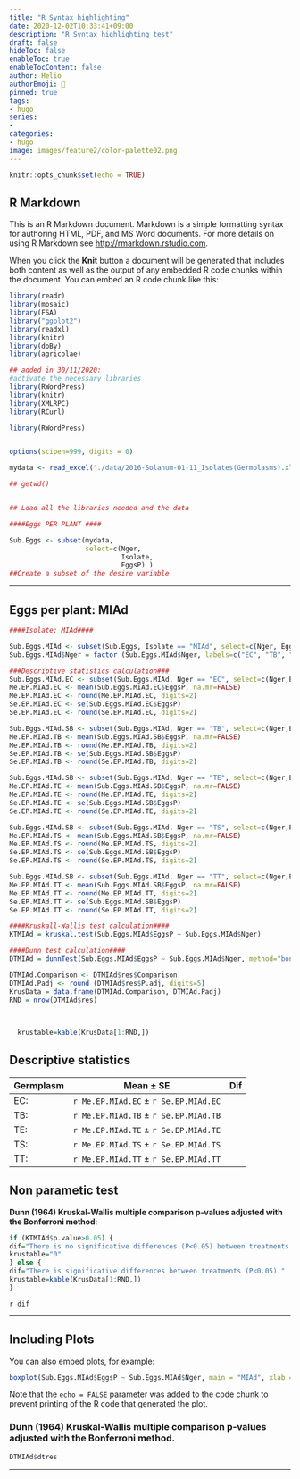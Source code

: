 ```yaml
---
title: "R Syntax highlighting"
date: 2020-12-02T10:33:41+09:00
description: "R Syntax highlighting test"
draft: false
hideToc: false
enableToc: true
enableTocContent: false
author: Helio
authorEmoji: 🎅
pinned: true
tags:
- hugo
series:
-
categories:
- hugo
image: images/feature2/color-palette02.png
---
```




```r
knitr::opts_chunk$set(echo = TRUE)
```

## R Markdown

This is an R Markdown document. Markdown is a simple formatting syntax for authoring HTML, PDF, and MS Word documents. For more details on using R Markdown see <http://rmarkdown.rstudio.com>.

When you click the **Knit** button a document will be generated that includes both content as well as the output of any embedded R code chunks within the document. You can embed an R code chunk like this:



```r

library(readr)
library(mosaic)
library(FSA)
library("ggplot2")
library(readxl)
library(knitr)
library(doBy)
library(agricolae)

## added in 30/11/2020:
#activate the necessary libraries
library(RWordPress)
library(knitr)
library(XMLRPC)
library(RCurl)

library(RWordPress)


options(scipen=999, digits = 0)

mydata <- read_excel("./data/2016-Solanum-01-11_Isolates(Germplasms).xlsx")

## getwd()


## Load all the libraries needed and the data
```

```r


####Eggs PER PLANT ####

Sub.Eggs <- subset(mydata,
                   select=c(Nger, 
                            Isolate, 
                            EggsP) ) 
##Create a subset of the desire variable
```


***

## Eggs per plant: MIAd


```r

####Isolate: MIAd####

Sub.Eggs.MIAd <- subset(Sub.Eggs, Isolate == "MIAd", select=c(Nger, EggsP)) 
Sub.Eggs.MIAd$Nger = factor (Sub.Eggs.MIAd$Nger, labels=c("EC", "TB", "TE", "TS", "TT")) 

###Descriptive statistics calculation###
Sub.Eggs.MIAd.EC <- subset(Sub.Eggs.MIAd, Nger == "EC", select=c(Nger,EggsP))
Me.EP.MIAd.EC <- mean(Sub.Eggs.MIAd.EC$EggsP, na.mr=FALSE)
Me.EP.MIAd.EC <- round(Me.EP.MIAd.EC, digits=2)
Se.EP.MIAd.EC <- se(Sub.Eggs.MIAd.EC$EggsP)
Se.EP.MIAd.EC <- round(Se.EP.MIAd.EC, digits=2)

Sub.Eggs.MIAd.SB <- subset(Sub.Eggs.MIAd, Nger == "TB", select=c(Nger,EggsP))
Me.EP.MIAd.TB <- mean(Sub.Eggs.MIAd.SB$EggsP, na.mr=FALSE)
Me.EP.MIAd.TB <- round(Me.EP.MIAd.TB, digits=2)
Se.EP.MIAd.TB <- se(Sub.Eggs.MIAd.SB$EggsP)
Se.EP.MIAd.TB <- round(Se.EP.MIAd.TB, digits=2)

Sub.Eggs.MIAd.SB <- subset(Sub.Eggs.MIAd, Nger == "TE", select=c(Nger,EggsP))
Me.EP.MIAd.TE <- mean(Sub.Eggs.MIAd.SB$EggsP, na.mr=FALSE)
Me.EP.MIAd.TE <- round(Me.EP.MIAd.TE, digits=2)
Se.EP.MIAd.TE <- se(Sub.Eggs.MIAd.SB$EggsP)
Se.EP.MIAd.TE <- round(Se.EP.MIAd.TE, digits=2)

Sub.Eggs.MIAd.SB <- subset(Sub.Eggs.MIAd, Nger == "TS", select=c(Nger,EggsP))
Me.EP.MIAd.TS <- mean(Sub.Eggs.MIAd.SB$EggsP, na.mr=FALSE)
Me.EP.MIAd.TS <- round(Me.EP.MIAd.TS, digits=2)
Se.EP.MIAd.TS <- se(Sub.Eggs.MIAd.SB$EggsP)
Se.EP.MIAd.TS <- round(Se.EP.MIAd.TS, digits=2)

Sub.Eggs.MIAd.SB <- subset(Sub.Eggs.MIAd, Nger == "TT", select=c(Nger,EggsP))
Me.EP.MIAd.TT <- mean(Sub.Eggs.MIAd.SB$EggsP, na.mr=FALSE)
Me.EP.MIAd.TT <- round(Me.EP.MIAd.TT, digits=2)
Se.EP.MIAd.TT <- se(Sub.Eggs.MIAd.SB$EggsP)
Se.EP.MIAd.TT <- round(Se.EP.MIAd.TT, digits=2)

####Kruskall-Wallis test calculation####
KTMIAd = kruskal.test(Sub.Eggs.MIAd$EggsP ~ Sub.Eggs.MIAd$Nger)

####Dunn test calculation####
DTMIAd = dunnTest(Sub.Eggs.MIAd$EggsP ~ Sub.Eggs.MIAd$Nger, method="bonferroni")

DTMIAd.Comparison <- DTMIAd$res$Comparison
DTMIAd.Padj <- round (DTMIAd$res$P.adj, digits=5)
KrusData = data.frame(DTMIAd.Comparison, DTMIAd.Padj)
RND = nrow(DTMIAd$res)
  
  

  krustable=kable(KrusData[1:RND,])

```

## Descriptive statistics

Germplasm|Mean ± SE|Dif|
|---|----|-----|
EC:|`r Me.EP.MIAd.EC` ± `r Se.EP.MIAd.EC` | |
TB:|`r Me.EP.MIAd.TB` ± `r Se.EP.MIAd.TB` | |
TE:|`r Me.EP.MIAd.TE` ± `r Se.EP.MIAd.TE` | |
TS:|`r Me.EP.MIAd.TS` ± `r Se.EP.MIAd.TS` | |
TT:|`r Me.EP.MIAd.TT` ± `r Se.EP.MIAd.TT` | |

## Non parametic test

**Dunn (1964) Kruskal-Wallis multiple comparison   p-values adjusted with the Bonferroni method**:
```r

if (KTMIAd$p.value>0.05) {
dif="There is no significative differences (P<0.05) between treatments (P<0.05)"
krustable="0"
} else {
dif="There is significative differences between treatments (P<0.05)."
krustable=kable(KrusData[1:RND,])
}
```

`r dif` 

 

---



## Including Plots

You can also embed plots, for example:

```r
boxplot(Sub.Eggs.MIAd$EggsP ~ Sub.Eggs.MIAd$Nger, main = "MIAd", xlab = "Germplasm", ylab = "Eggs per plant")
```

Note that the `echo = FALSE` parameter was added to the code chunk to prevent printing of the R code that generated the plot.

###  Dunn (1964) Kruskal-Wallis multiple comparison   p-values adjusted with the Bonferroni method.

```r

DTMIAd$dtres

```


***
